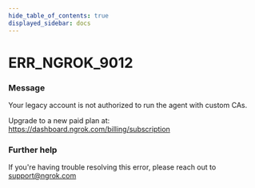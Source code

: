 ```yaml
---
hide_table_of_contents: true
displayed_sidebar: docs
---
```



# ERR_NGROK_9012

### Message

Your legacy account is not authorized to run the agent with custom CAs.

Upgrade to a new paid plan at: https://dashboard.ngrok.com/billing/subscription

<ErrorDetails error="err_ngrok_9012" />

### Further help

If you're having trouble resolving this error, please reach out to [support@ngrok.com](mailto:support@ngrok.com?subject=Help%20with%20ERR_NGROK_9012)
